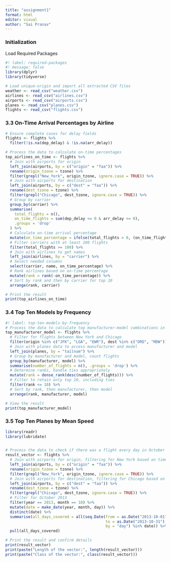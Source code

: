 ```yaml
---
title: "assignment1"
format: html
editor: visual
author: "Sai Pranav" 
---
```


### Initialization

Load Required Packages

```r
#! label: required-packages
#! message: false
library(dplyr)
library(tidyverse)
```

```r

# Load unique-origin and import all extracted CSV files
weather <- read_csv("weather.csv")
airlines <- read_csv("airlines.csv")
airports <- read_csv("airports.csv")
planes <- read_csv("planes.csv")
flights <- read_csv("flights.csv")
```

### 3.3 On-Time Arrival Percentages by Airline


```r
# Ensure complete cases for delay fields
flights <- flights %>%
  filter(!is.na(dep_delay) & !is.na(arr_delay))

# Process the data to calculate on-time percentages
top_airlines_on_time <- flights %>%
  # Join with airports for origin
  left_join(airports, by = c("origin" = "faa")) %>%
  rename(origin_tzone = tzone) %>%
  filter(grepl("New_York", origin_tzone, ignore.case = TRUE)) %>%
  # Join with airports for destination
  left_join(airports, by = c("dest" = "faa")) %>%
  rename(dest_tzone = tzone) %>%
  filter(grepl("Chicago", dest_tzone, ignore.case = TRUE)) %>%
  # Group by carrier
  group_by(carrier) %>%
  summarise(
    total_flights = n(),
    on_time_flights = sum(dep_delay <= 0 & arr_delay <= 0),
    .groups = 'drop'
  ) %>%
  # Calculate on-time arrival percentage
  mutate(on_time_percentage = ifelse(total_flights > 0, (on_time_flights / total_flights) * 100, NA_real_)) %>%
  # Filter carriers with at least 100 flights
  filter(total_flights >= 100) %>%
  # Join with airlines to get names
  left_join(airlines, by = "carrier") %>%
  # Select needed columns
  select(carrier, name, on_time_percentage) %>%
  # Rank airlines based on on-time percentage
  mutate(rank = rank(-on_time_percentage)) %>%
  # Sort by rank and then by carrier for top 10
  arrange(rank, carrier)

# Print the result
print(top_airlines_on_time)
```

### 3.4 Top Ten Models by Frequency

```r
#! label: top-ten-models-by-frequency
# Process the data to calculate top manufacturer-model combinations in one query
top_manufacturer_model <- flights %>%
  # Filter for flights between New York and Chicago
  filter(origin %in% c("JFK", "LGA", "EWR"), dest %in% c("ORD", "MDW")) %>%
  # Join with planes data to access manufacturer and model
  left_join(planes, by = "tailnum") %>%
  # Group by manufacturer and model, count flights
  group_by(manufacturer, model) %>%
  summarise(number_of_flights = n(), .groups = 'drop') %>%
  # Determine ranks, handle ties appropriately
  mutate(rank = dense_rank(desc(number_of_flights))) %>%
  # Filter to retain only top 10, including ties
  filter(rank <= 10) %>%
  # Sort by rank, then manufacturer, then model
  arrange(rank, manufacturer, model)

# View the result
print(top_manufacturer_model)

```

### 3.5 Top Ten Planes by Mean Speed

```r
library(readr)
library(lubridate)


# Process the data to check if there was a flight every day in October 2013 from NYC to Chicago
result_vector <- flights %>%
  # Join with airports for origin, filtering for New York based on timezone
  left_join(airports, by = c("origin" = "faa")) %>%
  rename(origin_tzone = tzone) %>%
  filter(grepl("New_York", origin_tzone, ignore.case = TRUE)) %>%
  # Join with airports for destination, filtering for Chicago based on timezone
  left_join(airports, by = c("dest" = "faa")) %>%
  rename(dest_tzone = tzone) %>%
  filter(grepl("Chicago", dest_tzone, ignore.case = TRUE)) %>%
  # Filter for October 2013
  filter(year == 2013, month == 10) %>%
  mutate(date = make_date(year, month, day)) %>%
  distinct(date) %>%
  summarise(all_days_covered = all(seq.Date(from = as.Date("2013-10-01"), 
                                            to = as.Date("2013-10-31"), 
                                            by = "day") %in% date)) %>%
  pull(all_days_covered)

# Print the result and confirm details
print(result_vector)
print(paste("Length of the vector:", length(result_vector)))
print(paste("Class of the vector:", class(result_vector)))

```
